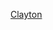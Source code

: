 {{US county navigation box
| template_name = 克萊頓縣 (艾奧瓦州)
| listclass = hlist
| county = 克萊頓縣
| state  =  艾奧瓦州
| seat   = 艾喀德

| map_image   = Map of Iowa highlighting Clayton County.svg
| map_caption = Map of Iowa highlighting Clayton County
| map_size    = 75x75

| title1 = [[城市]]
| body1  = 
* [[克莱顿 (艾奥瓦州)|克萊頓]]
* [[埃奇伍德 (愛荷華州)|埃奇伍德]]‡
* [[艾喀德 (艾奧瓦州)|艾喀德]]
* [[埃爾克波特 (愛荷華州)|埃爾克波特]]
* [[法默斯堡 (愛荷華州)|法默斯堡]]
* [[加伯 (愛荷華州)|加伯]]
* [[加納維洛 (愛荷華州)|加納維洛]]
* [[古滕貝格 (愛荷華州)|古騰貝格]]
* [[盧阿納 (愛荷華州)|盧阿納]]
* [[馬凱特 (愛荷華州)|馬凱特]]
* [[麥格雷戈 (愛荷華州)|麥格雷戈]]
* [[莫諾納 (愛荷華州)|莫諾納]]
* [[北布尤納維斯塔 (愛荷華州)|北布尤納維斯塔]]
* [[奧斯特多克 (愛荷華州)|奧斯特多克]]
* [[波斯特維爾 (艾奧瓦州)|波斯特維爾]]‡
* [[圣奥拉夫 (艾奥瓦州)|聖奧拉夫]]
* [[斯特罗伯里波因特 (艾奥瓦州)|斯特羅伯里波因特]]
* [[伏尔加 (艾奥瓦州)|伏爾加]]

| title2 = [[鎮區 (美國)|鎮區]]
| body2  = 
* [[博德曼鎮區 (克萊頓縣)|博德曼鎮區]]
* [[比尤納維斯塔鎮區 (克萊頓縣)|比尤納維斯塔鎮區]]
* [[卡斯鎮區 (克萊頓縣)|卡斯鎮區]]
* [[克萊頓鎮區 (克萊頓縣)|克萊頓鎮區]]
* [[科克斯克里克鎮區 (克萊頓縣)|科克斯克里克鎮區]]
* [[埃爾克鎮區 (克萊頓縣)|埃爾克鎮區]]
* [[法默斯堡鎮區 (克萊頓縣)|法默斯堡鎮區]]
* [[加納維洛鎮區 (克萊頓縣)|加納維洛鎮區]]
* [[基亞德鎮區 (克萊頓縣)|基亞德鎮區]]
* [[大梅多鎮區 (克萊頓縣)|大梅多鎮區]]
* [[海蘭鎮區 (克萊頓縣)|海蘭鎮區]]
* [[傑斐遜鎮區 (克萊頓縣)|傑斐遜鎮區]]
* [[洛多米洛鎮區 (克萊頓縣)|洛多米洛鎮區]]
* [[馬洛里鎮區 (克萊頓縣)|馬洛里鎮區]]
* [[馬里恩鎮區 (克萊頓縣)|馬里恩鎮區]]
* [[門登鎮區 (克萊頓縣)|門登鎮區]]
* [[米爾維爾鎮區 (克萊頓縣)|米爾維爾鎮區]]
* [[莫諾納鎮區 (克萊頓縣)|莫諾納鎮區]]
* [[里德鎮區 (克萊頓縣)|里德鎮區]]
* [[斯佩里鎮區 (克萊頓縣)|斯佩里鎮區]]
* [[伏爾加鎮區 (克萊頓縣)|伏爾加鎮區]]
* [[瓦格納鎮區 (克萊頓縣)|瓦格納鎮區]]

| title3 = [[非建制地區]]
| body3  = 
* [[標拉 (艾奧瓦州)|標拉]]
* [[錫里斯 (艾奧瓦州)|錫里斯]]
* [[克萊頓森特 (艾奧瓦州)|克萊頓森特]]
* [[康姆尼亞 (愛荷華州)|康姆尼亞]]
* [[埃加德 (愛荷華州)|埃加德]]
* [[費悠 (艾奧瓦州)|費悠]]
* [[吉亞得 (愛荷華州)|吉亞得]]
* [[甘德 (愛荷華州)|甘德]]
* [[哈丁 (艾奧瓦州)|哈丁]]
* [[海蘭 (艾奧瓦州)|海蘭]]
* [[利特爾波特 (艾奧瓦州)|利特爾波特]]
* [[麥葛列格海次 (艾奧瓦州)|麥葛列格海次]]
* [[莫德威爾 (愛荷華州)|莫德威爾]]
* [[莫托 (艾奧瓦州)|莫托]]
* [[奧斯本 (艾奧瓦州)|奧斯本]]
* [[聖澤巴爾德 (愛荷華州)|聖澤巴爾德]]
* [[托馬斯維爾 (艾奧瓦州)|托馬斯維爾]]
* [[特基里弗 (艾奧瓦州)|特基里弗]]
* [[阿普德格拉夫 (愛荷華州)|阿普德格拉夫]]
* [[沃孫 (艾奧瓦州)|沃孫]]
* [[伍德 (艾奧瓦州)|伍德]]

| title4 = 註
| body4  = ‡：該聚居地有部分位在鄰近一個或以上的縣份中

}}<noinclude>
[[Category:艾奧瓦州縣份導航模板|Clayton]]
[[Category:克萊頓縣 (艾奧瓦州)| ]]

</noinclude>